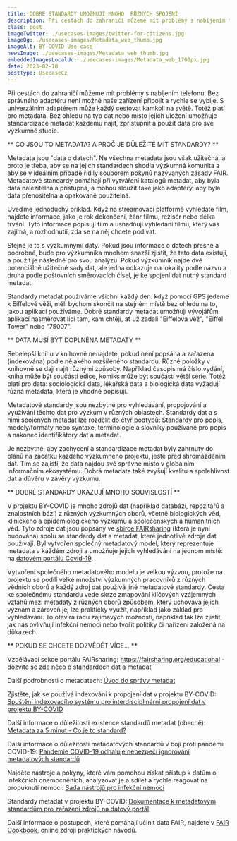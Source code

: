 ```yaml
---
title: DOBRÉ STANDARDY UMOŽŇUJÍ MNOHO  RŮZNÝCH SPOJENÍ
description: Při cestách do zahraničí můžeme mít problémy s nabíjením telefonu. Bez správného adaptéru není možné naše zařízení připojit a rychle se vybije.
class: post
imageTwitter: ./usecases-images/twitter-for-citizens.jpg
imageOg: ./usecases-images/Metadata_web_thumb.jpg
imageAlt: BY-COVID Use-case
newsImage: ./usecases-images/Metadata_web_thumb.jpg
embeddedImagesLocalUc: ./usecases-images/Metadata_web_1700px.jpg
date: 2023-02-10
postType: UsecaseCz
---
```


Při cestách do zahraničí můžeme mít problémy s nabíjením telefonu. Bez správného adaptéru není možné naše zařízení připojit a rychle se vybije. S univerzálním adaptérem může každý cestovat kamkoli na světě. Totéž platí pro metadata. Bez ohledu na typ dat nebo místo jejich uložení umožňuje standardizace metadat každému najít, zpřístupnit a použít data pro své výzkumné studie.

** CO JSOU TO METADATA? A PROČ JE DŮLEŽITÉ MÍT STANDARDY? **

Metadata jsou "data o datech". Ne všechna metadata jsou však užitečná, a proto je třeba, aby se na jejich standardech shodla výzkumná komunita a aby se v ideálním případě řídily souborem pokynů nazývaných zásady FAIR. Metadatové standardy pomáhají při vytváření katalogů metadat, aby byla data nalezitelná a přístupná, a mohou sloužit také jako adaptéry, aby byla data přenositelná a opakovaně použitelná. 

Uveďme jednoduchý příklad. Když na streamovací platformě vyhledáte film, najdete informace, jako je rok dokončení, žánr filmu, režisér nebo délka trvání. Tyto informace popisují film a usnadňují vyhledání filmu, který vás zajímá, a rozhodnutíí, zda se na něj chcete podívat. 

Stejné je to s výzkumnými daty. Pokud jsou informace o datech přesné a podrobné, bude pro výzkumníka mnohem snazší zjistit, že tato data existují, a použít je následně pro svou analýzu. Pokud výzkumník najde dvě potenciálně užitečné sady dat, ale jedna odkazuje na lokality podle názvu a druhá podle poštovních směrovacích čísel, je ke spojení dat nutný standard metadat.

Standardy metadat používáme všichni každý den: když pomocí GPS jedeme k Eiffelově věži, měli bychom skončit na stejném místě bez ohledu na to, jakou aplikaci používáme. Dobré standardy metadat umožňují vývojářům aplikací nasměrovat lidi tam, kam chtějí, ať už zadali "Eiffelova věž", "Eiffel Tower" nebo "75007".

** DATA MUSÍ BÝT DOPLNĚNA METADATY **

Sebelepší knihu v knihovně nenajdete, pokud není popsána a zařazena (indexována) podle nějakého rozšířeného standardu. Různé položky v knihovně se dají najít různými způsoby. Například časopis má číslo vydání, kniha může být součástí edice, komiks může být součástí větší série. Totéž platí pro data: sociologická data, lékařská data a biologická data vyžadují různá metadata, která je vhodně popisují. 

Metadatové standardy jsou nezbytné pro vyhledávání, propojování a využívání těchto dat pro výzkum v různých oblastech. Standardy dat a s nimi spojených metadat lze [rozdělit do čtyř podtypů](https://fairsharing.org/educational#faq2-1): Standardy pro popis, modely/formáty nebo syntaxe, terminologie a slovníky používané pro popis a nakonec identifikátory dat a metadat. 

Je nezbytné, aby zachycení a standardizace metadat byly zahrnuty do plánů na začátku každého výzkumného projektu, ještě před shromážděním dat. Tím se zajistí, že data najdou své správné místo v globálním informačním ekosystému. Dobrá metadata také zvyšují kvalitu a spolehlivost dat a důvěru v závěry výzkumu.

** DOBRÉ STANDARDY UKAZUJÍ MNOHO SOUVISLOSTÍ **

V projektu BY-COVID je mnoho zdrojů dat (například databází, repozitářů a znalostních bází) z různých výzkumných oborů, včetně biologických věd, klinického a epidemiologického výzkumu a společenských a humanitních věd. Tyto zdroje dat jsou popsány ve [sbírce FAIRsharing](https://fairsharing.org/3773) (která je nyní budována) spolu se standardy dat a metadat, které jednotlivé zdroje dat používají. Byl vytvořen společný metadatový model, který reprezentuje metadata v každém zdroji a umožňuje jejich vyhledávání na jednom místě: na [datovém portálu Covid-19](https://www.covid19dataportal.org/).

Vytvoření společného metadatového modelu je velkou výzvou, protože na projektu se podílí velké množství výzkumných pracovníků z různých vědních oborů a každý zdroj dat používá jiné metadatové standardy. Cesta ke společnému standardu vede skrze zmapování klíčových vzájemných vztahů mezi metadaty z různých oborů způsobem, který uchovává jejich význam a zároveň  jej lze prakticky využít, například jako základ pro  vyhledávání. To otevírá řadu zajímavých možností, například tak lze zjistit, jak nás ovlivňují infekční nemoci nebo tvořit politiky či nařízení založená na důkazech.

** POKUD SE CHCETE DOZVĚDĚT VÍCE... **

Vzdělávací sekce portálu FAIRsharing: https://fairsharing.org/educational - dozvíte se zde něco o standardech dat a metadat

Další podrobnosti o metadatech: [Úvod do správy metadat](https://data.europa.eu/sites/default/files/d2.1.2_training_module_1.4_introduction_to_metadata_management_en_edp.pdf)

Zjistěte, jak se používá  indexování  k propojení dat v projektu BY-COVID:  [Spuštění indexovacího systému pro interdisciplinární propojení dat v projektu BY-COVID](https://by-covid.org/news-events/by-covid-data-indexing-system/)

Další informace o důležitosti existence standardů metadat (obecně): [Metadata za 5 minut - Co je to standard?](https://www.youtube.com/watch?v=wQ6XNKb2jh8)

Další informace o důležitosti metadatových standardů v boji proti pandemii COVID-19: [Pandemie COVID-19 odhaluje nebezpečí ignorování metadatových standardů](https://doi.org/10.1038/s41597-020-0524-5)

Najděte nástroje a pokyny, které vám pomohou získat přístup k datům o infekčních onemocněních, analyzovat je a sdílet a rychle reagovat na propuknutí nemoci: [Sada nástrojů pro infekční nemoci](https://www.infectious-diseases-toolkit.org/)

Standardy metadat v projektu BY-COVID: [Dokumentace k metadatovým standardům pro zařazení zdrojů na datový portál](https://by-covid.org)

Další informace o postupech, které pomáhají učinit data FAIR, najdete v [FAIR Cookbook](https://faircookbook.elixir-europe.org/content/home.html), online zdroji praktických návodů.

